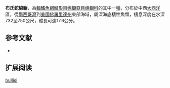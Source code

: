 {{Speciesbox
| name = 布氏蛇綿鳚
| image = 
| status = NE
| status_system = IUCN3.1
| genus = Lycenchelys
| species = bullisi
| authority = [[Cohen|Cohen]], 1964
| synonyms = 
}}

'''布氏蛇綿鳚'''，為[[輻鰭魚綱|輻鰭魚綱]][[鱸形目|鱸形目]][[绵鳚亞目|绵鳚亞目]][[绵鳚科|绵鳚科]]的其中一[[種|種]]，分布於中西[[大西洋|大西洋]]區，從[[墨西哥灣|墨西哥灣]]到[[美國|美國]][[佛羅里達州|佛羅里達州]]東部海域，屬深海底棲性魚類，棲息深度在水深732至750公尺，體長可達17.6公分。

==参考文献==
*{{FishBase_species|genus=Lycenchelys|species=bullisi|year=2011|month=12}}

== 扩展阅读 ==
{{refbegin}}
{{wikispecies-inline|Lycenchelys bullisi|布氏蛇綿鳚}}
{{refend}}
{{Taxonbar|from=Q1097693}}

[[Category:蛇綿鳚属|bullisi]]


{{鱸形目小作品}}